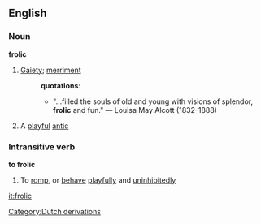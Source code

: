 ==English==
===Noun===
'''frolic'''
#[[Gaiety]]; [[merriment]]
#:'''quotations''':
#:*"...filled the souls of old and young with visions of splendor, '''frolic''' and fun." &mdash; Louisa May Alcott (1832-1888)
#A [[playful]] [[antic]]

===Intransitive verb===
'''to frolic'''
#To [[romp]], or [[behave]] [[playfully]] and [[uninhibitedly]]
[[Category:Dutch derivations]]

[[it:frolic]]